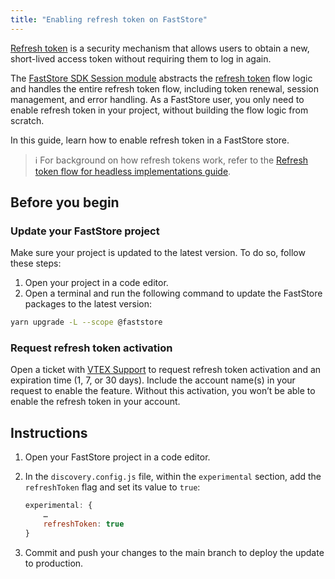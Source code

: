 ```yaml
---
title: "Enabling refresh token on FastStore"
---
```


[Refresh token](https://developers.vtex.com/docs/guides/refresh-token-flow-for-headless-implementations) is a security mechanism that allows users to obtain a new, short-lived access token without requiring them to log in again.

The [FastStore SDK Session module](https://developers.vtex.com/docs/guides/faststore/sdk-overview#session) abstracts the [refresh token](https://developers.vtex.com/docs/guides/refresh-token-flow-for-headless-implementations) flow logic and handles the entire refresh token flow, including token renewal, session management, and error handling.
As a FastStore user, you only need to enable refresh token in your project, without building the flow logic from scratch.

In this guide, learn how to enable refresh token in a FastStore store.

> ℹ️ For background on how refresh tokens work, refer to the [Refresh token flow for headless implementations guide](https://developers.vtex.com/docs/guides/refresh-token-flow-for-headless-implementations).

## Before you begin

<Steps>

### Update your FastStore project

Make sure your project is updated to the latest version. To do so, follow these steps:

1. Open your project in a code editor.
2. Open a terminal and run the following command to update the FastStore packages to the latest version:

```bash
yarn upgrade -L --scope @faststore
```

### Request refresh token activation

Open a ticket with [VTEX Support](https://help.vtex.com/en/support) to request refresh token activation and an expiration time (1, 7, or 30 days). Include the account name(s) in your request to enable the feature. Without this activation, you won’t be able to enable the refresh token in your account.

</Steps>

## Instructions

1. Open your FastStore project in a code editor.
2. In the `discovery.config.js` file, within the `experimental` section, add the `refreshToken` flag and set its value to `true`:


    ```js discovery.config.js
    experimental: {
        …
        refreshToken: true
    }
    ```

3. Commit and push your changes to the main branch to deploy the update to production.

